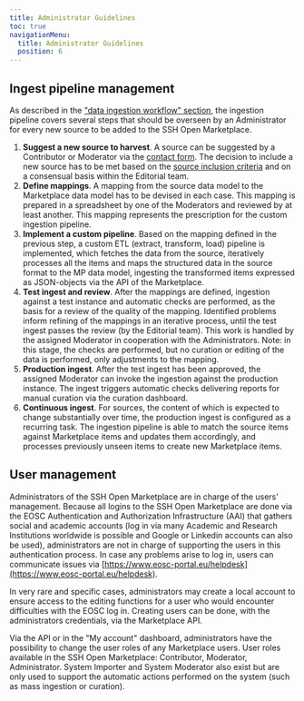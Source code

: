```yaml
---
title: Administrator Guidelines
toc: true
navigationMenu:
  title: Administrator Guidelines
  position: 6
---
```


## Ingest pipeline management

As described in the
["data ingestion workflow" section](/about/implementation#data-ingestion-workflow), the ingestion
pipeline covers several steps that should be overseen by an Administrator for every new source to be
added to the SSH Open Marketplace.

1. **Suggest a new source to harvest**. A source can be suggested by a Contributor or Moderator via
   the [contact form](/contact). The decision to include a new source has to be met based on the
   [source inclusion criteria](/about/data#inclusion-criteria) and on a consensual basis within the
   Editorial team.
2. **Define mappings**. A mapping from the source data model to the Marketplace data model has to be
   devised in each case. This mapping is prepared in a spreadsheet by one of the Moderators and
   reviewed by at least another. This mapping represents the prescription for the custom ingestion
   pipeline.
3. **Implement a custom pipeline**. Based on the mapping defined in the previous step, a custom ETL
   (extract, transform, load) pipeline is implemented, which fetches the data from the source,
   iteratively processes all the items and maps the structured data in the source format to the MP
   data model, ingesting the transformed items expressed as JSON-objects via the API of the
   Marketplace.
4. **Test ingest and review**. After the mappings are defined, ingestion against a test instance and
   automatic checks are performed, as the basis for a review of the quality of the mapping.
   Identified problems inform refining of the mappings in an iterative process, until the test
   ingest passes the review (by the Editorial team). This work is handled by the assigned Moderator
   in cooperation with the Administrators. Note: in this stage, the checks are performed, but no
   curation or editing of the data is performed, only adjustments to the mapping.
5. **Production ingest**. After the test ingest has been approved, the assigned Moderator can invoke
   the ingestion against the production instance. The ingest triggers automatic checks delivering
   reports for manual curation via the curation dashboard.
6. **Continuous ingest**. For sources, the content of which is expected to change substantially over
   time, the production ingest is configured as a recurring task. The ingestion pipeline is able to
   match the source items against Marketplace items and updates them accordingly, and processes
   previously unseen items to create new Marketplace items.

## User management

Administrators of the SSH Open Marketplace are in charge of the users' management. Because all
logins to the SSH Open Marketplace are done via the EOSC Authentication and Authorization
Infrastructure (AAI) that gathers social and academic accounts (log in via many Academic and
Research Institutions worldwide is possible and Google or Linkedin accounts can also be used),
administrators are not in charge of supporting the users in this authentication process. In case any
problems arise to log in, users can communicate issues via
[https://www.eosc-portal.eu/helpdesk](https://www.eosc-portal.eu/helpdesk).

In very rare and specific cases, administrators may create a local account to ensure access to the
editing functions for a user who would encounter difficulties with the EOSC log in. Creating users
can be done, with the administrators credentials, via the Marketplace API.

Via the API or in the "My account" dashboard, administrators have the possibility to change the user
roles of any Marketplace users. User roles available in the SSH Open Marketplace: Contributor,
Moderator, Administrator. System Importer and System Moderator also exist but are only used to
support the automatic actions performed on the system (such as mass ingestion or curation).

